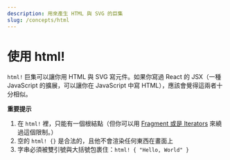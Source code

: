 ```yaml
---
description: 用來產生 HTML 與 SVG 的巨集
slug: /concepts/html
---
```


# 使用 html!

`html!` 巨集可以讓你用 HTML 與 SVG 寫元件。如果你寫過 React 的 JSX（一種 JavaScript 的擴展，可以讓你在 JavaScript 中寫 HTML），應該會覺得這兩者十分相似。

**重要提示**

1. 在 `html!` 裡，只能有一個根結點（但你可以用 [Fragment 或是 Iterators](https://yew.rs/concepts/html/lists) 來繞過這個限制。）
2. 空的 `html! {}` 是合法的，且他不會渲染任何東西在畫面上
3. 字串必須被雙引號與大括號包裹住：`html! { "Hello, World" }`
